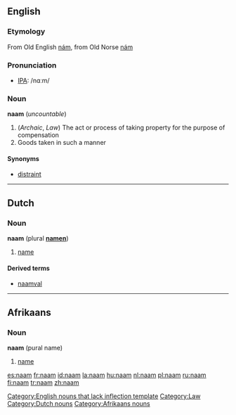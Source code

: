 ==English==
===Etymology===
From Old English [[nám]], from Old Norse [[nám]]

===Pronunciation===
* [[Wiktionary:Pronunciation_key|IPA]]: /nɑːm/

===Noun===
'''naam''' (''uncountable'')
# (''Archaic'', ''Law'') The act or process of taking property for the purpose of compensation
# Goods taken in such a manner

====Synonyms====
* [[distraint]]

----

==Dutch==
===Noun===
'''naam''' {{m}} (plural '''[[namen]]''')
# [[name]]

====Derived terms====
* [[naamval]]

----

==Afrikaans==
===Noun===
'''naam''' (pural name)
# [[name]]

[[Category:English nouns that lack inflection template]]
[[Category:Law]]
[[Category:Dutch nouns]]
[[Category:Afrikaans nouns]]

[[es:naam]]
[[fr:naam]]
[[id:naam]]
[[la:naam]]
[[hu:naam]]
[[nl:naam]]
[[pl:naam]]
[[ru:naam]]
[[fi:naam]]
[[tr:naam]]
[[zh:naam]]